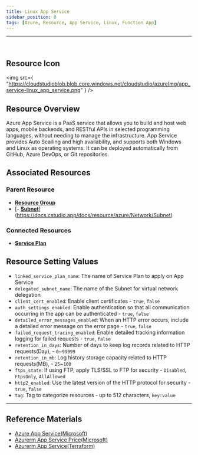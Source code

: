 ```yaml
---
title: Linux App Service
sidebar_position: 0
tags: [Azure, Resource, App Service, Linux, Function App]
---
```



<hr />
<br />


## Resource Icon

<img
    src={
        "https://cloudstudioblob.blob.core.windows.net/cloudstudio/azureImg/app_service-linux_app_service.png"
    }
/>

## Resource Overview

Azure App Service is a PaaS service that allows you to build and host web apps, mobile backends, and RESTful APIs in selected programming languages, without needing to manage the infrastructure. 
App Service provides Auto Scailing and high availability, and supports both Windows and Linux as operating systems. 
It can be deployed automatically from GitHub, Azure DevOps, or Git repositories.

## Associated Resources

### Parent Resource

-   [**Resource Group**](https://docs.cstudio.app/docs/resource/azure/Base/ResourceGroup)
-   [- [**Subnet**](https://docs.cstudio.app/docs/resource/azure/Network/Subnet)](https://docs.cstudio.app/docs/resource/azure/Network/Subnet)

### Connected Resources

-   [**Service Plan**](https://docs.cstudio.app/docs/resource/azure/AppService/ServicePlan)

## Resource Setting Values

-   `linked_service_plan_name`: The name of Service Plan to apply on App Service
-   `delegated_subnet_name`: The name of the Subnet for virtual network delegation
-   `client_cert_enabled`: Enable client certificates - `true`, `false`
-   `auth_settings_enabled`: Enable authentication so that all communication occurring in the app can be authenticated - `true`, `false`
-   `detailed_error_messages_enabled`: When an HTTP error occurs, include a detailed error message on the error page - `true`, `false`
-   `failed_request_tracing_enabled`: Enable detailed tracking information logging for failed requests - `true`, `false`
-   `retention_in_days`: Number of days to keep log records related to HTTP requests(Day), - `0`~`99999`
-   `retention_in_mb`: Log history storage capacity related to HTTP requests(MB), - `25`~`100`
-   `ftps_state`: If using FTP, apply TLS/SSL to FTP for security - `Disabled`, `FtpsOnly`, `AllAllowed`
-   `http2_enabled`: Use the latest version of the HTTP protocol for security - `true`, `false`
-   `tag`: Tag to categorize resources - up to 512 characters, `key:value`

---

## Reference Materials

-   [Azure App Service(Microsoft)](https://learn.microsoft.com/ko-kr/azure/app-service/overview)
-   [Azurerm App Service Price(Microsoft)](https://azure.microsoft.com/ko-kr/pricing/details/app-service/windows/)
-   [Azurerm App Service(Terraform)](https://registry.terraform.io/providers/hashicorp/azurerm/latest/docs/resources/app_service)

